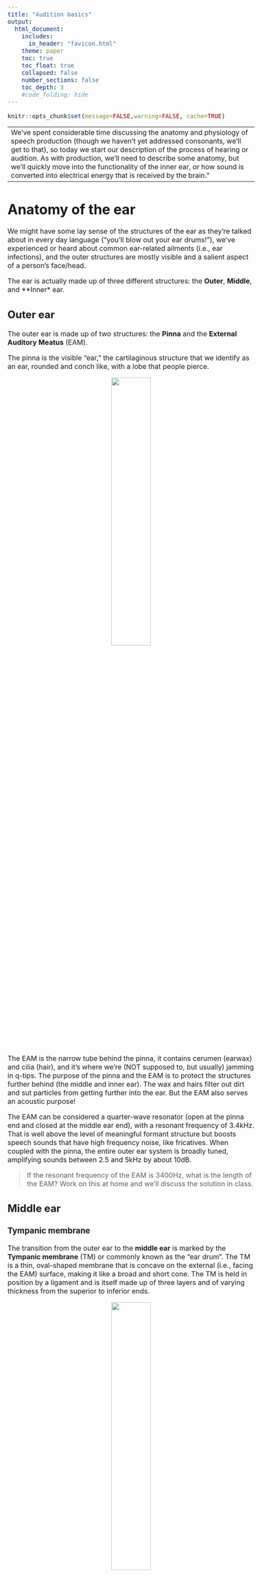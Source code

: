 ```yaml
---
title: "Audition basics"
output:
  html_document:
    includes:
      in_header: "favicon.html"
    theme: paper
    toc: true
    toc_float: true
    collapsed: false
    number_sections: false
    toc_depth: 3
    #code_folding: hide
---
```

<style type="text/css">
  body{
  font-size: 12pt;
}
</style>

```r
knitr::opts_chunk$set(message=FALSE,warning=FALSE, cache=TRUE)
```

----
We've spent considerable time discussing the anatomy and physiology of speech production (though we haven't yet addressed consonants, we'll get to that), so today we start our description of the process of hearing or audition. As with production, we'll need to describe some anatomy, but we'll quickly move into the functionality of the inner ear, or how sound is converted into electrical energy that is received by the brain."
----

# Anatomy of the ear

We might have some lay sense of the structures of the ear as they're talked about in every day language ("you'll blow out your ear drums!"), we've experienced or heard about common ear-related ailments (i.e., ear infections), and the outer structures are mostly visible and a salient aspect of a person's face/head.

The ear is actually made up of three different structures: the **Outer**, **Middle**, and **Inner* ear. 

## Outer ear

The outer ear is made up of two structures: the **Pinna** and the **External Auditory Meatus** (EAM). 

The pinna is the visible "ear," the cartilaginous structure that we identify as an ear, rounded and conch like, with a lobe that people pierce. 

<p align="center">
  <img src="images/pinna.jpeg" width="40%%" height="40%">
</p>

The EAM is the narrow tube behind the pinna, it contains cerumen (earwax) and cilia (hair), and it's where we're (NOT supposed to, but usually) jamming in q-tips. The purpose of the pinna and the EAM is to protect the structures further behind (the middle and inner ear). The wax and hairs filter out dirt and sut particles from getting further into the ear. But the EAM also serves an acoustic purpose!

The EAM can be considered a quarter-wave resonator (open at the pinna end and closed at the middle ear end), with a resonant frequency of 3.4kHz. That is well above the level of meaningful formant structure but boosts speech sounds that have high frequency noise, like fricatives. When coupled with the pinna, the entire outer ear system is broadly tuned, amplifying sounds between 2.5 and 5kHz by about 10dB.

> If the resonant frequency of the EAM is 3400Hz, what is the length of the EAM? Work on this at home and we'll discuss the solution in class.

## Middle ear

### Tympanic membrane

The transition from the outer ear to the **middle ear** is marked by the **Tympanic membrane** (TM) or commonly known as the "ear drum". The TM is a thin, oval-shaped membrane that is concave on the external (i.e., facing the EAM) surface, making it like a broad and short cone. The TM is held in position by a ligament and is itself made up of three layers and of varying thickness from the superior to inferior ends. 

<p align="center">
  <img src="images/normal_TM.jpeg" width="40%%" height="40%">
</p>

A part of the one of the bones of the middle ear, the **malleus** is embedded in the TM, you can see it in the image above like the arm of a clock. The function of the TM is to receive the fluctuations in air pressure caused by some incident sound. The TM is very sensitive to a wide range of pressures  across a wide range of frequencies. The TM is the first stop in the process of **transduction** of air pressure fluctuations (mechanical movement) to electrical impulse that is decoded by the brain.

The vibration of the TM causes the malleus to move. The malleus makes up a series of tiny bones (the smallest in your body), collectively called the **ossicles**.

### Eustachian tube

The **Eustachian tube** is a tube running from from the middle ear to the nasopharynx portion of the throat. It's made up of cartilage an is approximately 35mm long. It's normally closed at the entrance to the nasopharynx, but opens up during swallowing and yawning (can you hear a little pop when you do either of those things? that's the Eustachian tube opening and closing). The Eustachian tube keeps the middle ear vented and drained by equalizing air pressure between the middle ear and P~atm~. If the tube does not open there is negative pressure in the middle ear. When you plug your nose to allow your ear to "pop," you're forcing the Eustachian tube to open to equalize the pressure in the middle ear. The middle ear is drained of mucus via the Eustachian tube (into the pharynx, where it is then swallowed).

<p align="center">
  <img src="images/eustachian.png" width="40%" height="40%">
</p>

### Ossicles

The ossciles are made up of three bones:

1. Malleus: connects to the TM, rather straight bone, the largest of the ossicles at around 8mm
2. Incus: also called the *anvil*, connects to the malleus at a joint, smaller than the malleus
3. Stapes: also sometimes called the  *stirrup* because it is U-shaped, with two legs connecting to a footplate

<p align="center">
  <img src="images/ossicles.png" width="40%" height="40%"><img src="images/ossicles_real.jpeg" width="40%" height="40%">
</p>

The ossciles are held in place with ligaments, and convert the acoustic pressure fluctuations vibrating the TM into mechanical energy. 

<p align="center">
  <img src="images/ossicles_animation.gif" width="50%" height="50%">
</p>

The footplate of the stapes is connected to the cochlea and marks the limit of the middle ear.

### Muscles of the middle ear

Two muscles of the middle ear are the **tensor tympani** and the **stapedius**. The tensor tympani is a long paired muscle of the middle ear. Its attachment to malleus, one of the three auditory ossicles, allows tightening of the tympanic membrane, reducing its vibration amplitude and thus reducing the sound transmission into the inner ear. The stapedius connects to the head of the stapes. Both muscles are involved in the *tympanic reflex*, which is a neat involuntary response of the tympani that protects the inner ear. Within 40ms of a sudden loud sound, like a gunshot or explosion, the tensor tympani and the **stapedius** muscle contract, drawing in the ossicles. This prevents the TM from violently jarring the ossicles, thereby protecting the cochlea (as we will see below). 

<p align="center">
  <img src="images/tensor_tympani.jpeg" width="50%" height="50%">
</p>

The middle ear muscles also contract during vocalization as well, thereby attenuating the sound of one's own voice to the inner ear.

### Functions of the middle ear

The middle ear performs three functions:

1. It increases the amount of acoustic energy that gets transmitted to the inner ear by overcoming the impedance mismatch between the middle and inner ear. **Impedance** is a measure of the difficulty of transmitting a signal through a medium. The reason why it's difficult to hear someone talking outside of the pool when your head is under water is due to the impedance mismatch between air and water as media for sound. 

Due to the difference in impedance between the air filled middle ear and the fluid filled inner ear, acoustic energy is reflected, and very little energy is transmitted to the fluid inside the cochlea $\rightarrow$ increase the amplitude of the pressure changes at the oval window, which for many reasons is increased by 30dB.
Only about half of the acoustic energy arriving at the tympanic membrane actually ends up being transmitted to the inner ear.

<p align="center">
  <img src="images/tympanic_amp.png" width="50%" height="50%">
</p>

2. Attenuate loud sounds via the acoustic reflex

3. Regulate pressure in the middle ear via the Eustachian tube

## Inner ear 

The transition between the middle and inner ear is marked by the stapes connecting to the oval window of the cochlea. This entryway is also called the **vestibule**. The stapes of the ossicles acts as a piston in its transduction of the acoustic energy to mechanical energy and finally to hydraulic energy in the cochlea. For our purposes, the inner ear is basically the **cochlea**.

### Cochlea

The cochlea is housed within the temporal bone (the bone that we called the "temple" part of your head behind your ear). The structure of the cochlea itself is bony and shaped like a snail's shell, a spiral with *base* and a tip called the *apex*. The cochlear "screw" decreases its turn size from the base to the apex. 

<p align="center">
  <img src="images/cochlea2.webp" width="50%" height="50%">
</p>

The stapes of the ossicles attaches to the cochlea at its base through a small entry called the **oval window**. If the cochlea spiral were unrolled you would notice that it is actually made up of two bony channels, and a membranous channel in between. The bony channels are called the **Scala vestibuli** (or *vestibular canal*) and the **Scala tympani** (or *tympanic canal*). The scala vestibuli lies superior to the scala tympani. Both canals are filled with **perlymph**, a liquid that is set into motion by the piston like movement of the stapes (which is itself set into motion by the moving tympanic membrane). The perilymph is pushed along the scala vestibuli, up the spiral. At the apex, the scala vestibula and the scala tympani meet, and the perilymph travels back down the spiral through the scala tympani. 

<p align="center">
  <img src="images/cochlea_detail.jpeg">
</p>

The pushed perilymph ultimately distends a small opening at the base of the scala tympani called the **round window**, which is covered by a membrane allowing the perilymph to push out (imagine pushing on a water balloon).

<p align="center">
  <img src="images/cochlea_section.png" width="50%" height="50%">
</p>

As the perilymph travels up the scala vestibuli (and down the scala tympani) it distends the membranous layer separating the bony canals from the **cochlear duct**. The superior membrane is called **Reissner's membrane** and the inferior membrane is called the **Basilar membrane**. The wave (that is the perilymph), introduces a comparable wave in the **endolymph** which fills the cochlear duct. More importantly, the wave in the perilymph distends the basilar membrane upwards when it reaches its peak amplitude. Here imagine the wave being like the that in the rope below. 

<p align="center">
  <img src="images/basilar_movement.gif">
</p>

![](https://ds055uzetaobb.cloudfront.net/uploads/RemWkGv8Lh-rope1.gif)

The crest of the wave pushes up on the basilar membrane and when it does so, the **hair cells** lying on top of it, in a structure called the **organ of corti**, are pushed up (in a *shearing action*) an into a covering membrane called the **tectorial membrane**. When this happens the hair cells, which are connected to the auditory nerve going to the brain, fire electrical impulses. 

### Basilar membrane

The basilar membrane, which is the inferior wall of the cochlear duct, is not uniform in width or density. The base end, closer to the "bottom" of the cochlear spiral, is narrow,stiff, and thick, and it gets wider, thinner, and less stiff as it gets closer to the apex. This changing width and thickness results in the membrane being more or less pliant at different parts of the membrane. The area closer to the base, being thick are more sensitive to high frequencies, while the wider, thinner apex area is more sensitive to low frequencies. The apex end is 100 times more flexible than the basal end.

<p align="center">
  <img src="images/cochlea_width.png">
</p>

So the physical characteristics of the basilar membrane allows different frequencies of sound to fire hair cells at different portions of the membrane. This is called **Tonotopic organization**. This was discovered by the Hungarian biophysicist [Georg von Bekesy](https://en.wikipedia.org/wiki/Georg_von_B%C3%A9k%C3%A9sy). [Here](https://youtu.be/vhizzJApNV0?si=LfW4eP1647jOOMKm) is an excellent video demonstrating the varying compliance of the basilar membrane at different frequencies.
